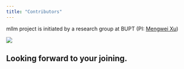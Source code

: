 ```yaml
---
title: "Contributors"
---
```


mllm project is initiated by a research group at BUPT (PI: [Mengwei Xu](https://xumengwei.github.io/))

<div class="flex flex-wrap">
<ContributorCard id="yirongjie" name="Rongjie Yi" desc="CPU Backend,System Design,Project Leader" />
<ContributorCard id="lx200916" name="Lee" desc="Android Demo, PreProcessor, Tokenizer, ParamLoader" />
<ContributorCard id="ruiqurm" name="Qichen" desc="Memory Pool, PreProcessor, Tokenizer" />
<ContributorCard id="oreomaker" name="oreomaker" desc="NPU Backend" />
<ContributorCard id="liang1232018" name="Daliang Xu" desc="NPU Backend" />
<ContributorCard id="Luzhenyan" name="Zhenyan Lu" desc="GPU Backend" />
<ContributorCard id="XieWeikai" name="Weikai Xie" desc="Model Development" />
<ContributorCard id="chenghuaWang" name="Chenghua Wang" desc="Model Development" />



</div>

<aside aria-label="Tip" class="starlight-aside starlight-aside--tip">
<div class="flex not-content items-center">
<img src="/wink.png" class="rounded-full bg-green-300 w-8 h-8" style="margin-right:0.5rem" />
<h1 > Looking forward to your joining. </h1>
</div></aside>
